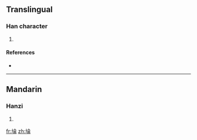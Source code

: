 ==Translingual==

===Han character===
{{Han char|rn=32|rad=土|as=08|sn=11|four=|canj=土人一月 (GOMB)}}

# {{defn|Han|sort=土08}}

====References====
* {{Han ref|kx=0230.330|dkj=05173|dj=0466.380|hdz=10455.050|uh=57E8|ud=22504}}

----

==Mandarin==

===Hanzi===
{{cmn-hanzi|pin=[[lǔn]] ([[lun3]])|wg=lun<sup>3</sup>}}

# {{defn|Mandarin|sort=土08}}

[[fr:埨]]
[[zh:埨]]